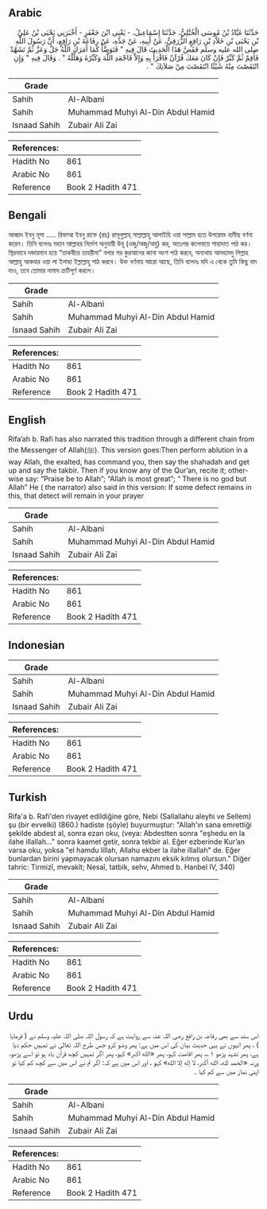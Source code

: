 ## Arabic


<div dir="rtl" lang="ar" style={{fontSize:'larger',backgroundColor:'#f8f9fa',padding:20}}>
حَدَّثَنَا عَبَّادُ بْنُ مُوسَى الْخُتَّلِيُّ، حَدَّثَنَا إِسْمَاعِيلُ، - يَعْنِي ابْنَ جَعْفَرٍ - أَخْبَرَنِي يَحْيَى بْنُ عَلِيِّ بْنِ يَحْيَى بْنِ خَلاَّدِ بْنِ رَافِعٍ الزُّرَقِيُّ، عَنْ أَبِيهِ، عَنْ جَدِّهِ، عَنْ رِفَاعَةَ بْنِ رَافِعٍ، أَنَّ رَسُولَ اللَّهِ صلى الله عليه وسلم فَقَصَّ هَذَا الْحَدِيثَ قَالَ فِيهِ ‏"‏ فَتَوَضَّأْ كَمَا أَمَرَكَ اللَّهُ جَلَّ وَعَزَّ ثُمَّ تَشَهَّدْ فَأَقِمْ ثُمَّ كَبِّرْ فَإِنْ كَانَ مَعَكَ قُرْآنٌ فَاقْرَأْ بِهِ وَإِلاَّ فَاحْمَدِ اللَّهَ وَكَبِّرْهُ وَهَلِّلْهُ ‏"‏ ‏.‏ وَقَالَ فِيهِ ‏"‏ وَإِنِ انْتَقَصْتَ مِنْهُ شَيْئًا انْتَقَصْتَ مِنْ صَلاَتِكَ ‏"‏ ‏.‏
</div>
<div style={{backgroundColor:'#f8f9fa',padding:20, marginBottom: 10}}><table> <thead> <tr> <th>Grade</th> <th></th> </tr> </thead> <tbody> <tr><td>Sahih</td><td>Al-Albani</td></tr><tr><td>Sahih</td><td>Muhammad Muhyi Al-Din Abdul Hamid</td></tr><tr><td>Isnaad Sahih</td><td>Zubair Ali Zai</td></tr></tbody></table><table> <thead> <tr> <th>References:</th> <th></th> </tr> </thead> <tbody><tr><td>Hadith No</td><td>861</td></tr><tr><td>Arabic No</td><td>861</td></tr><tr><td>Reference</td><td>Book 2 Hadith 471</td></tr></tbody></table></div>

## Bengali


<div dir="ltr" lang="bn" style={{fontSize:'larger',backgroundColor:'#f8f9fa',padding:20}}>
আব্বাদ ইবনু মূসা ..... রিফাআ ইবনু রাফে (রাঃ) রাসূলুল্লাহ্ সাল্লাল্লাহু আলাইহি ওয়া সাল্লাম হতে উপরোক্ত হাদীছ বর্ণনা করেন। তিনি বলেনঃ মহান আল্লাহর নির্দেশ অনুযায়ী উযূ (ওজু/অজু/অযু) কর, অতঃপর কলেমায়ে শাহাদাত পাঠ কর। স্থিরভাবে দন্ডায়মান হয়ে “তাকবীরে তাহরীমা” বলার পর কুরআনের জানা অংশ পাঠ করবে, অন্যথায় আলহামদু লিল্লাহ আল্লাহু আকবার ওয়া লা ইলাহা ইল্লাল্লাহু পাঠ করবে। উক্ত বর্ণনায় আরো আছে, তিনি বলেনঃ যদি এ থেকে তুমি কিছু বাদ দাও, তবে তোমার নামায ক্রটিপূর্ণ করলে।
</div>
<div style={{backgroundColor:'#f8f9fa',padding:20, marginBottom: 10}}><table> <thead> <tr> <th>Grade</th> <th></th> </tr> </thead> <tbody> <tr><td>Sahih</td><td>Al-Albani</td></tr><tr><td>Sahih</td><td>Muhammad Muhyi Al-Din Abdul Hamid</td></tr><tr><td>Isnaad Sahih</td><td>Zubair Ali Zai</td></tr></tbody></table><table> <thead> <tr> <th>References:</th> <th></th> </tr> </thead> <tbody><tr><td>Hadith No</td><td>861</td></tr><tr><td>Arabic No</td><td>861</td></tr><tr><td>Reference</td><td>Book 2 Hadith 471</td></tr></tbody></table></div>

## English


<div dir="ltr" lang="en" style={{fontSize:'larger',backgroundColor:'#f8f9fa',padding:20}}>
Rifa’ah b. Rafi has also narrated this tradition through a different chain from the Messenger of Allah(ﷺ). This version goes:Then perform ablution in a way Allah, the exalted, has command you, then say the shahadah and get up and say the takbir. Then if you know any of the Qur’an, recite it; otherwise say: “Praise be to Allah”; “Allah is most great”; “ There is no god but Allah” He ( the narrator) also said in this version: If some defect remains in this, that detect will remain in your prayer
</div>
<div style={{backgroundColor:'#f8f9fa',padding:20, marginBottom: 10}}><table> <thead> <tr> <th>Grade</th> <th></th> </tr> </thead> <tbody> <tr><td>Sahih</td><td>Al-Albani</td></tr><tr><td>Sahih</td><td>Muhammad Muhyi Al-Din Abdul Hamid</td></tr><tr><td>Isnaad Sahih</td><td>Zubair Ali Zai</td></tr></tbody></table><table> <thead> <tr> <th>References:</th> <th></th> </tr> </thead> <tbody><tr><td>Hadith No</td><td>861</td></tr><tr><td>Arabic No</td><td>861</td></tr><tr><td>Reference</td><td>Book 2 Hadith 471</td></tr></tbody></table></div>

## Indonesian


<div dir="ltr" lang="id" style={{fontSize:'larger',backgroundColor:'#f8f9fa',padding:20}}>

</div>
<div style={{backgroundColor:'#f8f9fa',padding:20, marginBottom: 10}}><table> <thead> <tr> <th>Grade</th> <th></th> </tr> </thead> <tbody> <tr><td>Sahih</td><td>Al-Albani</td></tr><tr><td>Sahih</td><td>Muhammad Muhyi Al-Din Abdul Hamid</td></tr><tr><td>Isnaad Sahih</td><td>Zubair Ali Zai</td></tr></tbody></table><table> <thead> <tr> <th>References:</th> <th></th> </tr> </thead> <tbody><tr><td>Hadith No</td><td>861</td></tr><tr><td>Arabic No</td><td>861</td></tr><tr><td>Reference</td><td>Book 2 Hadith 471</td></tr></tbody></table></div>

## Turkish


<div dir="ltr" lang="tr" style={{fontSize:'larger',backgroundColor:'#f8f9fa',padding:20}}>
Rifa'a b. Rafi'den rivayet edildiğine göre, Nebi (Sallallahu aleyhi ve Sellem) şu (bir evvelki) (860.) hadiste (şöyle) buyurmuştur: "Allah'ın sana emrettiği şekilde abdest al, sonra ezan oku, (veya: Abdestten sonra "eşhedu en la ilahe illallah..." sonra kaamet getir, sonra tekbir al. Eğer ezberinde Kur’an varsa oku, yoksa "el hamdu lillah, Allahu ekber la ilahe illallah" de. Eğer bunlardan birini yapmayacak olursan namazını eksik kılmış olursun." Diğer tahric: Tirmizî, mevakît; Nesaî, tatbik, sehv, Ahmed b. Hanbel IV, 340)
</div>
<div style={{backgroundColor:'#f8f9fa',padding:20, marginBottom: 10}}><table> <thead> <tr> <th>Grade</th> <th></th> </tr> </thead> <tbody> <tr><td>Sahih</td><td>Al-Albani</td></tr><tr><td>Sahih</td><td>Muhammad Muhyi Al-Din Abdul Hamid</td></tr><tr><td>Isnaad Sahih</td><td>Zubair Ali Zai</td></tr></tbody></table><table> <thead> <tr> <th>References:</th> <th></th> </tr> </thead> <tbody><tr><td>Hadith No</td><td>861</td></tr><tr><td>Arabic No</td><td>861</td></tr><tr><td>Reference</td><td>Book 2 Hadith 471</td></tr></tbody></table></div>

## Urdu


<div dir="rtl" lang="ur" style={{fontSize:'larger',backgroundColor:'#f8f9fa',padding:20}}>
اس سند سے بھی رفاعہ بن رافع رضی اللہ عنہ سے روایت ہے کہ رسول اللہ صلی اللہ علیہ وسلم نے ( فرمایا ) ، پھر انہوں نے یہی حدیث بیان کی اس میں ہے: پھر وضو کرو جس طرح اللہ تعالیٰ نے تمہیں حکم دیا ہے، پھر تشہد پڑھو ۱؎، پھر اقامت کہو، پھر «الله اكبر» کہو، پھر اگر تمہیں کچھ قرآن یاد ہو تو اسے پڑھو، ورنہ «الحمد لله، الله أكبر، لا إله إلا الله» کہو ، اور اس میں ہے کہ: اگر تم نے اس میں سے کچھ کم کیا تو اپنی نماز میں سے کم کیا ۔
</div>
<div style={{backgroundColor:'#f8f9fa',padding:20, marginBottom: 10}}><table> <thead> <tr> <th>Grade</th> <th></th> </tr> </thead> <tbody> <tr><td>Sahih</td><td>Al-Albani</td></tr><tr><td>Sahih</td><td>Muhammad Muhyi Al-Din Abdul Hamid</td></tr><tr><td>Isnaad Sahih</td><td>Zubair Ali Zai</td></tr></tbody></table><table> <thead> <tr> <th>References:</th> <th></th> </tr> </thead> <tbody><tr><td>Hadith No</td><td>861</td></tr><tr><td>Arabic No</td><td>861</td></tr><tr><td>Reference</td><td>Book 2 Hadith 471</td></tr></tbody></table></div>